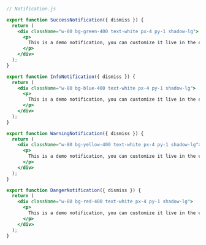 ```jsx
// Notification.js

export function SuccessNotification({ dismiss }) {
  return (
    <div className="w-80 bg-green-400 text-white px-4 py-1 shadow-lg">
      <p>
        This is a demo notification, you can customize it live in the editor!
      </p>
    </div>
  );
}

export function InfoNotification({ dismiss }) {
  return (
    <div className="w-80 bg-blue-400 text-white px-4 py-1 shadow-lg">
      <p>
        This is a demo notification, you can customize it live in the editor!
      </p>
    </div>
  );
}

export function WarningNotification({ dismiss }) {
  return (
    <div className="w-80 bg-yellow-400 text-white px-4 py-1 shadow-lg">
      <p>
        This is a demo notification, you can customize it live in the editor!
      </p>
    </div>
  );
}

export function DangerNotification({ dismiss }) {
  return (
    <div className="w-80 bg-red-400 text-white px-4 py-1 shadow-lg">
      <p>
        This is a demo notification, you can customize it live in the editor!
      </p>
    </div>
  );
}
```
